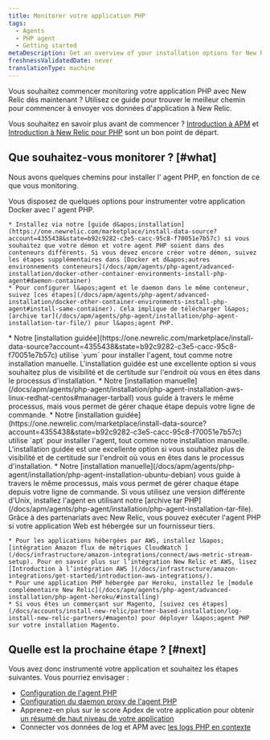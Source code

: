 ```yaml
---
title: Monitorer votre application PHP
tags:
  - Agents
  - PHP agent
  - Getting started
metaDescription: Get an overview of your installation options for New Relic's PHP agent.
freshnessValidatedDate: never
translationType: machine
---
```


Vous souhaitez commencer monitoring votre application PHP avec New Relic dès maintenant ? Utilisez ce guide pour trouver le meilleur chemin pour commencer à envoyer vos données d&apos;application à New Relic.

Vous souhaitez en savoir plus avant de commencer ? [Introduction à APM](/docs/apm/new-relic-apm/getting-started/introduction-apm) et [Introduction à New Relic pour PHP](/docs/apm/agents/php-agent/getting-started/introduction-new-relic-php) sont un bon point de départ.

## Que souhaitez-vous monitorer ? [#what]

Nous avons quelques chemins pour installer l&apos; agent PHP, en fonction de ce que vous monitoring.

<CollapserGroup>
  <Collapser id="docker" title="Application déployée dans un conteneur Docker">
    Vous disposez de quelques options pour instrumenter votre application Docker avec l&apos; agent PHP.

    * Installez via notre [guide d&apos;installation](https://one.newrelic.com/marketplace/install-data-source?account=4355438&state=b92c9282-c3e5-cacc-95c8-f70051e7b57c) si vous souhaitez que votre démon et votre agent PHP soient dans des conteneurs différents. Si vous devez encore créer votre démon, suivez les étapes supplémentaires dans [Docker et d&apos;autres environnements conteneurs](/docs/apm/agents/php-agent/advanced-installation/docker-other-container-environments-install-php-agent#daemon-container)
    * Pour configurer l&apos;agent et le daemon dans le même conteneur, suivez [ces étapes](/docs/apm/agents/php-agent/advanced-installation/docker-other-container-environments-install-php-agent#install-same-container). Cela implique de télécharger l&apos; [archive tar](/docs/apm/agents/php-agent/installation/php-agent-installation-tar-file/) pour l&apos;agent PHP.
  </Collapser>

  <Collapser id="redhat-centos" title="Application déployée avec RedHat, CentOS ou AWS Linux">
    * Notre [installation guidée](https://one.newrelic.com/marketplace/install-data-source?account=4355438&state=b92c9282-c3e5-cacc-95c8-f70051e7b57c) utilise `yum` pour installer l&apos;agent, tout comme notre installation manuelle. L&apos;installation guidée est une excellente option si vous souhaitez plus de visibilité et de certitude sur l&apos;endroit où vous en êtes dans le processus d&apos;installation.
    * Notre [installation manuelle](/docs/apm/agents/php-agent/installation/php-agent-installation-aws-linux-redhat-centos#manager-tarball) vous guide à travers le même processus, mais vous permet de gérer chaque étape depuis votre ligne de commande.
  </Collapser>

  <Collapser id="debian-ubuntu" title="Application déployée avec Debian ou Ubuntu">
    * Notre [installation guidée](https://one.newrelic.com/marketplace/install-data-source?account=4355438&state=b92c9282-c3e5-cacc-95c8-f70051e7b57c) utilise `apt` pour installer l&apos;agent, tout comme notre installation manuelle. L&apos;installation guidée est une excellente option si vous souhaitez plus de visibilité et de certitude sur l&apos;endroit où vous en êtes dans le processus d&apos;installation.
    * Notre [installation manuelle](/docs/apm/agents/php-agent/installation/php-agent-installation-ubuntu-debian) vous guide à travers le même processus, mais vous permet de gérer chaque étape depuis votre ligne de commande.
  </Collapser>

  <Collapser id="tar" title="Application déployée avec d'autres saveurs Unix (en utilisant l'archive tar)">
    Si vous utilisez une version différente d&apos;Unix, installez l&apos;agent en utilisant notre [archive tar PHP](/docs/apm/agents/php-agent/installation/php-agent-installation-tar-file).
  </Collapser>

  <Collapser id="hosting-providers" title="Application hébergée sur AWS, Heroku, Magento ou d'autres fournisseurs d'hébergement">
    Grâce à des partenariats avec New Relic, vous pouvez exécuter l&apos;agent PHP si votre application Web est hébergée sur un fournisseur tiers.

    * Pour les applications hébergées par AWS, installez l&apos; [intégration Amazon flux de métriques CloudWatch ](/docs/infrastructure/amazon-integrations/connect/aws-metric-stream-setup). Pour en savoir plus sur l’intégration New Relic et AWS, lisez [Introduction à l’intégration AWS ](/docs/infrastructure/amazon-integrations/get-started/introduction-aws-integrations/).
    * Pour une application PHP hébergée par Heroku, installez le [module complémentaire New Relic](/docs/apm/agents/php-agent/advanced-installation/php-agent-heroku/#installing)
    * Si vous êtes un commerçant sur Magento, [suivez ces étapes](/docs/accounts/install-new-relic/partner-based-installation/log-install-new-relic-partners/#magento) pour déployer l&apos;agent PHP sur votre installation Magento.
  </Collapser>
</CollapserGroup>

## Quelle est la prochaine étape ? [#next]

Vous avez donc instrumenté votre application et souhaitez les étapes suivantes. Vous pourriez envisager :

* [Configuration de l&apos;agent PHP](/docs/apm/agents/php-agent/configuration/php-agent-configuration/)
* [Configuration du daemon proxy de l&apos;agent PHP](/docs/apm/agents/php-agent/configuration/proxy-daemon-newreliccfg-settings/)
* Apprenez-en plus sur le score Apdex de votre application pour obtenir [un résumé de haut niveau de votre application](/docs/apm/apm-ui-pages/monitoring/apm-summary-page-view-transaction-apdex-usage-data/)
* Connecter vos données de log et APM avec [les logs PHP en contexte](/docs/logs/logs-context/configure-logs-context-php/)
